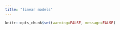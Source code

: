 ```yaml
---
title: "linear models"
---
```


```r
knitr::opts_chunk$set(warning=FALSE, message=FALSE)
```

